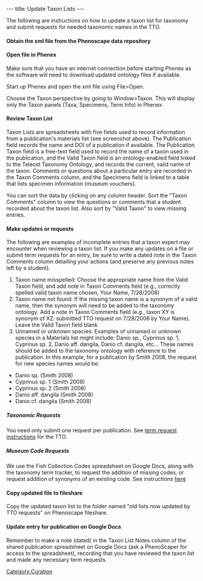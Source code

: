 ---
title: Update Taxon Lists
---

The following are instructions on how to update a taxon list for taxonomy and submit requests for needed taxonomic names in the TTO.

====Obtain the xml file from the Phenoscape data repository====

====Open file in Phenex====

Make sure that you have an internet connection before starting Phenex as the software will need to download updated ontology files if available.

Start up Phenex and open the xml file using File>Open.

Choose the Taxon perspective by going to Window>Taxon. This will display only the Taxon panels (Taxa, Specimens, Term Info) in Phenex.

====Review Taxon List====

Taxon Lists are spreadsheets with five fields used to record information from a publication's materials list (see screenshot above).  The Publication field records the name and DOI of a publication if available.  The Publication Taxon field is a free-text field used to record the name of a taxon used in the publication, and the Valid Taxon field is an ontology-enabled field linked to the Teleost Taxonomy Ontology, and  records the current, valid name of the taxon.  Comments or questions about a particular entry are recorded in the Taxon Comments column, and the Specimens field is linked to a table that lists specimen information (museum vouchers).

You can sort the data by clicking on any column header.  Sort the "Taxon Comments" column to view the questions or comments that a student recorded about the taxon list.  Also sort by "Valid Taxon" to view missing entries.

====Make updates or requests====

The following are examples of incomplete entries that a taxon expert may encounter when reviewing a taxon list.  If you make any updates on a file or submit term requests for an entry, be sure to write a dated note in the Taxon Comments column detailing your actions (and preserve any previous notes left by a student).

#Taxon name misspelled: Choose the appropriate name from the Valid Taxon field, and add note in Taxon Comments field (e.g., correctly spelled valid taxon name chosen, Your Name, 7/28/2008)
#Taxon name not found: If the missing taxon name is a synonym of a valid name, then the synonym will need to be added to the taxonomy ontology.  Add a note in Taxon Comments field (e.g., taxon XY is synonym of XZ: submitted TTO request on 7/28/2008 by Your Name).  Leave the Valid Taxon field blank.
#Unnamed or unknown species:  Examples of unnamed or unknown species in a Materials list might include: Danio sp., Cyprinus sp. 1, Cyprinus sp. 2, Danio aff. dangila, Danio cf. dangila, etc... These names should be added to the taxonomy ontology with reference to the publication. In this example, for a publication by Smith 2008, the request for new species names would be:

*Danio sp. (Smith 2008)
*Cyprinus sp. 1 (Smith 2008)
*Cyprinus sp. 2 (Smith 2008)
*Danio aff. dangila (Smith 2008)
*Danio cf. dangila (Smith 2008)

=====''Taxonomic Requests''=====

You need only submit one request per publication.  See [https://www.nescent.org/phenoscape/Term_Requests term request instructions] for the TTO.

=====''Museum Code Requests''=====

We use the Fish Collection Codes spreadsheet on Google Docs, along with the taxonomy term tracker, to request the addition of missing codes, or request addition of synonyms of an existing code.  See instructions [https://www.nescent.org/phenoscape/Term_Requests#Collection_Code_requests here]

====Copy updated file to fileshare====

Copy the updated taxon list to the folder named "old lists now updated by TTO requests" on Phenoscape fileshare.

====Update entry for publication on Google Docs====

Remember to make a note (dated) in the Taxon List Notes column of the shared publication spreadsheet on Google Docs (ask a PhenoScaper for access to the spreadsheet), recording that you have reviewed the taxon list and made any necessary term requests.

[[Category:Curation]]